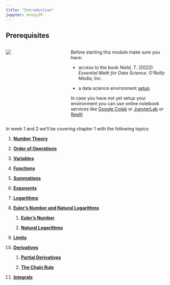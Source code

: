 ```yaml
---
title: "Introduction"
jupyter: envpy39
---
```


## **Prerequisites**

::: columns
::: {.column width="30%"}
![](images/bookcover.jpeg)
:::

::: {.column width="5%"}
:::

::: {.column width="65%"}
Before starting this module make sure you have:

-   access to the book *Nield, T. (2022). Essential Math for Data Science. O'Reilly Media, Inc.*

-   a data science environment [setup](https://businessdatasolutions.github.io/datamining-course/book/setup.html){target="_blank"}

In case you have not yet setup your environment you can use online notebook services like [Google Colab](https://youtu.be/inN8seMm7UI){target="_blank"} or [JupyterLab](https://jupyter.org/try-jupyter/lab/?path=notebooks%2FIntro.ipynb){target="_blank"} or [Replit](https://replit.com/){target="_blank"}
:::
:::

In week 1 and 2 we'll be covering chapter 1 with the following topics:

1.  [**Number Theory**](numbertheory.html)

2.  [**Order of Operations**](orderofoperations.html)

3.  [**Variables**](variables.html)

4.  [**Functions**](functions.html)

5.  [**Summations**](summations.html)

6.  [**Exponents**](https://learning.oreilly.com/library/view/essential-math-for/9781098102920/ch01.html#idm45252828538032)

7.  [**Logarithms**](https://learning.oreilly.com/library/view/essential-math-for/9781098102920/ch01.html#idm45252823799024)

8.  [**Euler's Number and Natural Logarithms**](https://learning.oreilly.com/library/view/essential-math-for/9781098102920/ch01.html#idm45252823468736)

    1.  [**Euler's Number**](https://learning.oreilly.com/library/view/essential-math-for/9781098102920/ch01.html#idm45252826648304)

    2.  [**Natural Logarithms**](https://learning.oreilly.com/library/view/essential-math-for/9781098102920/ch01.html#idm45252826647424)

9.  [**Limits**](https://learning.oreilly.com/library/view/essential-math-for/9781098102920/ch01.html#idm45252826293904)

10. [**Derivatives**](https://learning.oreilly.com/library/view/essential-math-for/9781098102920/ch01.html#idm45252826120304)

    1.  [**Partial Derivatives**](https://learning.oreilly.com/library/view/essential-math-for/9781098102920/ch01.html#idm45252825557952)

    2.  [**The Chain Rule**](https://learning.oreilly.com/library/view/essential-math-for/9781098102920/ch01.html#idm45252825380896)

11. [**Integrals**](https://learning.oreilly.com/library/view/essential-math-for/9781098102920/ch01.html#idm45252825129584)
